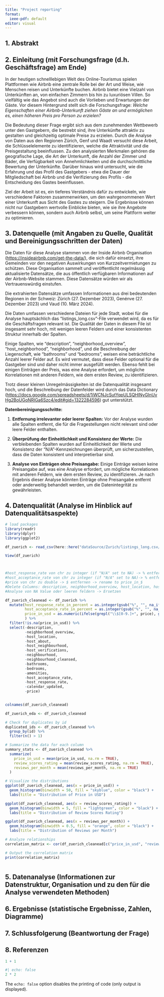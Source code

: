 ```yaml
---
title: "Project reporting"
format:
  ieee-pdf: default
editor: visual
---
```


## 1. Abstrakt

## 2. Einleitung (mit Forschungsfrage (d.h. Geschäftsfrage) am Ende)

In der heutigen schnelllebigen Welt des Online-Tourismus spielen Plattformen wie Airbnb eine zentrale Rolle bei der Art und Weise, wie Menschen reisen und Unterkünfte buchen. Airbnb bietet eine Vielzahl von Unterkünften an, von einfachen Zimmern bis hin zu luxuriösen Villen. So vielfältig wie das Angebot sind auch die Vorlieben und Erwartungen der Gäste. Vor diesem Hintergrund stellt sich die Forschungsfrage: *Welche Eigenschaften einer Airbnb-Unterkunft ziehen Gäste an und ermöglichen es, einen höheren Preis pro Person zu erzielen?*

Die Bedeutung dieser Frage ergibt sich aus dem zunehmenden Wettbewerb unter den Gastgebern, die bestrebt sind, ihre Unterkünfte attraktiv zu gestalten und gleichzeitig optimale Preise zu erzielen. Durch die Analyse von Daten aus den Regionen Zürich, Genf und Waadt versucht diese Arbeit, die Schlüsselelemente zu identifizieren, welche die Attraktivität und die Preisgestaltung beeinflussen. Zu den analysierten Merkmalen gehören die geografische Lage, die Art der Unterkunft, die Anzahl der Zimmer und Bäder, die Verfügbarkeit von Annehmlichkeiten und die durchschnittliche Bewertung der Unterkünfte. Darüber hinaus wird untersucht, wie die Erfahrung und das Profil des Gastgebers - etwa die Dauer der Mitgliedschaft bei Airbnb und die Verifizierung des Profils - die Entscheidung des Gastes beeinflussen.

Ziel der Arbeit ist es, ein tieferes Verständnis dafür zu entwickeln, wie verschiedene Faktoren zusammenwirken, um den wahrgenommenen Wert einer Unterkunft aus Sicht des Gastes zu steigern. Die Ergebnisse können nicht nur Gastgebern wertvolle Einblicke bieten, wie sie ihre Angebote verbessern können, sondern auch Airbnb selbst, um seine Plattform weiter zu optimieren.

## 3. Datenquelle (mit Angaben zu Quelle, Qualität und Bereinigungsschritten der Daten)

Die Daten für diese Analyse stammen von der Inside Airbnb Organisation (<https://insideairbnb.com/get-the-data/>), die sich dafür einsetzt, ihre Gemeinden vor den negativen Auswirkungen von Kurzzeitvermietungen zu schützen. Diese Organisation sammelt und veröffentlicht regelmässig aktualisierte Datensätze, die aus öffentlich verfügbaren Informationen auf der Airbnb-Website stammen. Diese Datensätze würden wir als Vertrauenswürdig einstufen.

Die extrahierten Datensätze umfassen Informationen aus drei bedeutenden Regionen in der Schweiz: Zürich (27. Dezember 2023), Genénve (27. Dezember 2023) und Vaud (10. März 2024).

Die Daten umfassen verschiedene Dateien für jede Stadt, wobei für die Analyse hauptsächlich das "listings_long.csv"-File verwendet wird, da es für die Geschäftsfragen relevant ist. Die Qualität der Daten in diesem File ist insgesamt sehr hoch, mit wenigen leeren Feldern und einer konsistenten Struktur innerhalb der Spalten.

Einige Spalten, wie "description", "neighborhood_overview", "host_neighborhood", "neighborhood", und die Beschreibung der Liegenschaft, wie "bathrooms" und "bedrooms", weisen eine beträchtliche Anzahl leerer Felder auf. Es wird vermutet, dass diese Felder optional für die Gastgeber sind und daher nicht immer ausgefüllt werden. Ebenso fehlt bei einigen Einträgen der Preis, was eine Analyse erfordert, um mögliche Korrelationen mit anderen Feldern, wie dem ersten Review, zu identifizieren.

Trotz dieser kleinen Unregelmässigkeiten ist die Datenqualität insgesamt hoch, und die Beschreibung der Datenfelder wird durch das Data Dictionary (<https://docs.google.com/spreadsheets/d/1iWCNJcSutYqpULSQHlNyGInUvHg2BoUGoNRIGa6Szc4/edit#gid=1322284596>) gut unterstützt.

**Datenbereinigungsschritte:**

1.  **Entfernung irrelevanter oder leerer Spalten:** Vor der Analyse wurden alle Spalten entfernt, die für die Fragestellungen nicht relevant sind oder leere Felder enthalten.

2.  **Überprüfung der Einheitlichkeit und Konsistenz der Werte:** Die verbleibenden Spalten wurden auf Einheitlichkeit der Werte und Konsistenz der "N/A"-Kennzeichnungen überprüft, um sicherzustellen, dass die Daten konsistent und interpretierbar sind.

3.  **Analyse von Einträgen ohne Preisangabe:** Einige Einträge weisen keine Preisangabe auf, was eine Analyse erfordert, um mögliche Korrelationen mit anderen Feldern, wie dem ersten Review, zu identifizieren. Je nach Ergebnis dieser Analyse könnten Einträge ohne Preisangabe entfernt oder anderweitig behandelt werden, um die Datenintegrität zu gewährleisten.

## 4. Datenqualität (Analyse im Hinblick auf Datenqualitätsaspekte)

```r
# load packages
library(readr)
library(dplyr)
library(ggplot2)
```

```r
df_zuerich <- read_csv(here::here("dataSource/Zurich/listings_long.csv/listings.csv"), show_col_types = FALSE)
```

```r
View(df_zuerich)
```

```r

```

```r

```

```r
#host_response_rate von chr zu integer (if "N/A" set to NA) -> % entfernen -> rename to host_response_rate_in_%
#host_acceptance_rate von chr zu integer (if "N/A" set to NA)-> % entfernen -> rename to host_acceptance_rate_in_%
#price von chr zu double -> $ entfernen -> rename to price_in_$
#Delete Columns: description, neighborhood_overview, host_location, host_about, host_neighbourhood, host_verifications, neighbourhood, neighbourhood_cleansed, bathrooms, bedrooms, amenities
#Analyse von NA Value oder leeren feldern -> Ersetzen

df_zuerich_cleanead <- df_zuerich %>%
  mutate(host_response_rate_in_percent = as.integer(gsub("%", "", na_if(host_response_rate, "N/A"))),
         host_acceptance_rate_in_percent = as.integer(gsub("%", "", na_if(host_acceptance_rate, "N/A"))),
         price_in_usd = as.numeric(ifelse(grepl("\\$[0-9.]+", price), gsub("\\$", "", price), NA))
         ) %>%
  filter(!is.na(price_in_usd)) %>%
  select(-description, 
         -neighborhood_overview, 
         -host_location, 
         -host_about, 
         -host_neighbourhood, 
         -host_verifications, 
         -neighbourhood, 
         -neighbourhood_cleansed, 
         -bathrooms, 
         -bedrooms, 
         -amenities,
         -host_acceptance_rate,
         -host_response_rate,
         -calendar_updated,
         -price)
  
```

```r
colnames(df_zuerich_cleanead)
```

```r
df_zuerich_eda <- df_zuerich_cleanead

# Check for duplicates by id
duplicated_ids <- df_zuerich_cleanead %>% 
  group_by(id) %>% 
  filter(n() > 1)

# Summarize the data for each column
summary_stats <- df_zuerich_cleanead %>%
  summarize(
    price_in_usd = mean(price_in_usd, na.rm = TRUE),
    review_scores_rating = mean(review_scores_rating, na.rm = TRUE),
    reviews_per_month = mean(reviews_per_month, na.rm = TRUE)
  )

# Visualize the distributions
ggplot(df_zuerich_cleanead, aes(x = price_in_usd)) +
  geom_histogram(binwidth = 50, fill = "skyblue", color = "black") +
  labs(title = "Distribution of Price in USD")

ggplot(df_zuerich_cleanead, aes(x = review_scores_rating)) +
  geom_histogram(binwidth = 5, fill = "lightgreen", color = "black") +
  labs(title = "Distribution of Review Scores Rating")

ggplot(df_zuerich_cleanead, aes(x = reviews_per_month)) +
  geom_histogram(binwidth = 0.5, fill = "orange", color = "black") +
  labs(title = "Distribution of Reviews per Month")

# Analyze relationships
correlation_matrix <- cor(df_zuerich_cleanead[c("price_in_usd", "review_scores_rating", "reviews_per_month")], use = "complete.obs")

# Output the correlation matrix
print(correlation_matrix)
```

```r

```

## 5. Datenanalyse (Informationen zur Datenstruktur, Organisation und zu den für die Analyse verwendeten Methoden)

## 6. Ergebnisse (statistische Ergebnisse, Zahlen, Diagramme)

## 7. Schlussfolgerung (Beantwortung der Frage)

## 8. Referenzen

```r
1 + 1
```

```r
#| echo: false
2 * 2
```

The `echo: false` option disables the printing of code (only output is displayed).
